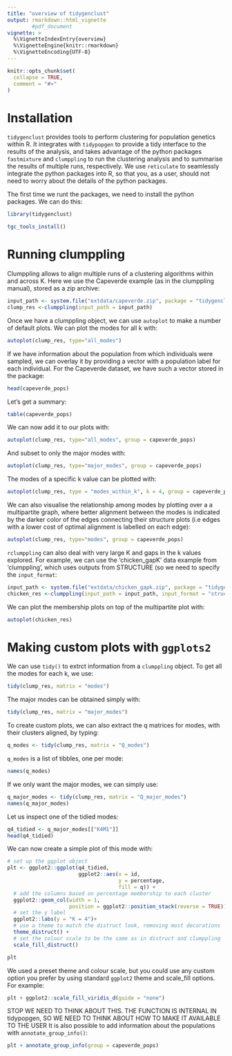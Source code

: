 ```yaml
---
title: "overview of tidygenclust"
output: rmarkdown::html_vignette
        #pdf_document
vignette: >
  %\VignetteIndexEntry{overview}
  %\VignetteEngine{knitr::rmarkdown}
  %\VignetteEncoding{UTF-8}
---
```


```r
knitr::opts_chunk$set(
  collapse = TRUE,
  comment = "#>"
)
```

# Installation

`tidygenclust` provides tools to perform clustering for population genetics within
R. It integrates with `tidypopgen` to provide a tidy interface to the results of
the analysis, and takes advantage of the python packages `fastmixture` and `clumppling`
to run the clustering analysis and to summarise the results of multiple runs, respectively.
We use `reticulate` to seamlessly integrate the python packages into R, so that you, as a user,
should not need to worry about the details of the python packages.

The first time we runt the packages, we need to install the python packages. We can do this:
```r
library(tidygenclust)
```
```r
tgc_tools_install()
```







# Running clumppling

Clumppling allows to align multiple runs of a clustering algorithms within and across K. Here
we use the Capeverde example (as in the clumppling manual), stored as a zip archive:
```r
input_path <- system.file("extdata/capeverde.zip", package = "tidygenclust")
clump_res <-clumppling(input_path = input_path)
```

Once we have a clumppling object, we can use `autoplot` to make a number of
default plots. We can plot the modes for all k with:

```r
autoplot(clump_res, type="all_modes")
```
If we have information about the population from which individuals were sampled,
we can overlay it by providing a vector with a population label for each individual.
For the Capeverde dataset, we have such a vector stored in the package:
```r
head(capeverde_pops)
```

Let's get a summary:
```r
table(capeverde_pops)
```

We can now add it to our plots with:
```r
autoplot(clump_res, type="all_modes", group = capeverde_pops)
```


And subset to only the major modes with:
```r
autoplot(clump_res, type="major_modes", group = capeverde_pops)
```

The modes of a specific k value can be plotted with:
```r
autoplot(clump_res, type = "modes_within_k", k = 4, group = capeverde_pops)
```


We can also visualise the relationship among modes by plotting over a a multipartite graph,
where better alignment between the modes is indicated by the darker color
of the edges connecting their structure plots (i.e edges with a lower cost of optimal
alignment is labelled on each edge):
```r
autoplot(clump_res, type="modes", group = capeverde_pops)
```

`rclumppling` can also deal with very large K and gaps in the k values explored.
For example, we can use the 'chicken_gapK' data example from 'clumppling',
which uses outputs from STRUCTURE (so we need to specify the `input_format`:
```r
input_path <- system.file("extdata/chicken_gapk.zip", package = "tidygenclust")
chicken_res <-clumppling(input_path = input_path, input_format = "structure")
```

We can plot the membership plots on top of the multipartite plot with:
```r
autoplot(chicken_res)
```


# Making custom plots with `ggplots2`

We can use `tidy()` to extrct information from a `clumppling` object. To
get all the modes for each k, we use:
```r
tidy(clump_res, matrix = "modes")
```

The major modes can be obtained simply with:
```r
tidy(clump_res, matrix = "major_modes")
```

To create custom plots, we can also extract the q matrices for modes, with their clusters aligned, by typing:
```r
q_modes <- tidy(clump_res, matrix = "Q_modes")
```

`q_modes` is a list of tibbles, one per mode:
```r
names(q_modes)
```

If we only want the major modes, we can simply use:
```r
q_major_modes <- tidy(clump_res, matrix = "Q_major_modes")
names(q_major_modes)
```

Let us inspect one of the tidied modes:
```r
q4_tidied <- q_major_modes[["K4M1"]]
head(q4_tidied)

```
We can now create a simple plot of this mode with:
```r
# set up the ggplot object
plt <- ggplot2::ggplot(q4_tidied,
                       ggplot2::aes(x = id,
                                    y = percentage,
                                    fill = q)) +
  # add the columns based on percentage membership to each cluster
  ggplot2::geom_col(width = 1,
                    position = ggplot2::position_stack(reverse = TRUE))+
  # set the y label
  ggplot2::labs(y = "K = 4")+
  # use a theme to match the distruct look, removing most decorations
  theme_distruct() +
  # set the colour scale to be the same as in distruct and clumppling
  scale_fill_distruct()

plt
```
We used a preset theme and colour scale, but you could use any custom option
you prefer by using standard `ggplot2` theme and scale_fill options. For example:

```r
plt + ggplot2::scale_fill_viridis_d(guide = "none")

```

STOP WE NEED TO THINK ABOUT THIS. THE FUNCTION IS INTERNAL IN tidypopgen, SO WE NEED TO THINK ABOUT HOW TO MAKE IT AVAILABLE TO THE USER
It is also possible to add information about the populations with
`annotate_group_info()`:
```r
plt + annotate_group_info(group = capeverde_pops)
```
